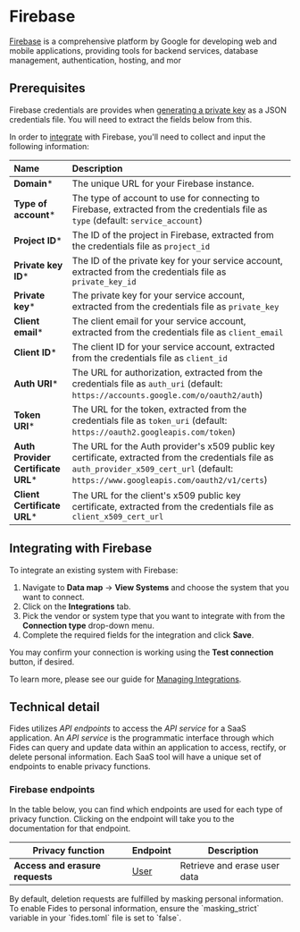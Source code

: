 
# Firebase
[Firebase](https://firebase.google.com/) is a comprehensive platform by Google for developing web and mobile applications, providing tools for backend services, database management, authentication, hosting, and mor

## Prerequisites
<Callout emoji="" type="info"> Firebase credentials are provides when [generating a private key](https://firebase.google.com/docs/admin/setup#set-up-project-and-service-account) as a JSON credentials file. You will need to extract the fields below from this.</Callout>

In order to [integrate](../) with Firebase, you'll need to collect and input the following information:

| Name                       | Description                                                                                                                             |
| :------------------------- | :-------------------------------------------------------------------------------------------------------------------------------------- |
| **Domain***                 | The unique URL for your Firebase instance. |
| **Type of account***           | The type of account to use for connecting to Firebase, extracted from the credentials file as `type` (default: `service_account`) |
| **Project ID***        | The ID of the project in Firebase, extracted from the credentials file as `project_id`  |
| **Private key ID***   | The ID of the private key for your service account, extracted from the credentials file as `private_key_id` |
| **Private key***   | The private key for your service account, extracted from the credentials file as `private_key` | 
| **Client email***   | The client email for your service account, extracted from the credentials file as `client_email`|
| **Client ID***   | The client ID for your service account, extracted from the credentials file as `client_id` |
| **Auth URI***   | The URL for authorization, extracted from the credentials file as `auth_uri` (default: `https://accounts.google.com/o/oauth2/auth`) |
| **Token URI***   | The URL for the token, extracted from the credentials file as `token_uri` (default: `https://oauth2.googleapis.com/token`) |
| **Auth Provider Certificate URL***   | The URL for the Auth provider's x509 public key certificate, extracted from the credentials file as `auth_provider_x509_cert_url` (default: `https://www.googleapis.com/oauth2/v1/certs`) |
| **Client Certificate URL***   | The URL for the client's x509 public key certificate, extracted from the credentials file as `client_x509_cert_url` |


## Integrating with Firebase
To integrate an existing system with Firebase: 

1. Navigate to **Data map** → **View Systems** and choose the system that you want to connect.
2. Click on the **Integrations** tab.
3. Pick the vendor or system type that you want to integrate with from the **Connection type** drop-down menu.
4. Complete the required fields for the integration and click **Save**. 

You may confirm your connection is working using the **Test connection** button, if desired.

To learn more, please see our guide for [Managing Integrations](/user-guides/integrations/manage-integrations).

## Technical detail 

Fides utilizes _API endpoints_ to access the _API service_ for a SaaS application. An _API service_ is the programmatic interface through which Fides can query and update data within an application to access, rectify, or delete personal information. Each SaaS tool will have a unique set of endpoints to enable privacy functions. 

### Firebase endpoints
In the table below, you can find which endpoints are used for each type of privacy function. Clicking on the endpoint will take you to the documentation for that endpoint.

| Privacy function | Endpoint | Description |
|----|----|----|
| **Access and erasure requests** | [User](https://firebase.google.com/docs/reference/rest/auth#section-get-account-info) | Retrieve and erase user data | 

<Callout type="info" emoji="">
By default, deletion requests are fulfilled by masking personal information. To enable Fides to personal information, ensure the `masking_strict` variable in your `fides.toml` file is set to `false`.
</Callout>